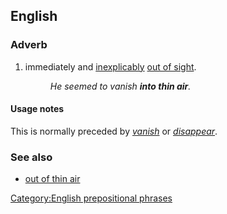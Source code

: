 ==English==

===Adverb===
{{en-adv|head=[[into]] [[thin]] [[air]]|-}}

# {{idiomatic}} immediately and [[inexplicably]] [[out of sight]].
#: ''He seemed to vanish '''into thin air'''.''

====Usage notes====
This is normally preceded by ''[[vanish]]'' or ''[[disappear]]''.

===See also===
* [[out of thin air]]

[[Category:English prepositional phrases]]